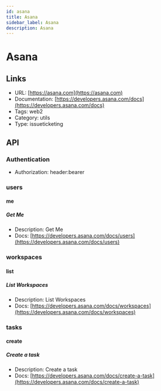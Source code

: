 ```yaml
---
id: asana
title: Asana
sidebar_label: Asana
description: Asana
---
```


# Asana

## Links

* URL: [https://asana.com](https://asana.com)
* Documentation: [https://developers.asana.com/docs](https://developers.asana.com/docs)
* Tags: web2
* Category: utils
* Type: issueticketing

## API

### Authentication

* Authorization: header:bearer

### users

#### me

##### Get Me

* Description: Get Me
* Docs: [https://developers.asana.com/docs/users](https://developers.asana.com/docs/users)

### workspaces

#### list

##### List Workspaces

* Description: List Workspaces
* Docs: [https://developers.asana.com/docs/workspaces](https://developers.asana.com/docs/workspaces)

### tasks

#### create

##### Create a task

* Description: Create a task
* Docs: [https://developers.asana.com/docs/create-a-task](https://developers.asana.com/docs/create-a-task)
